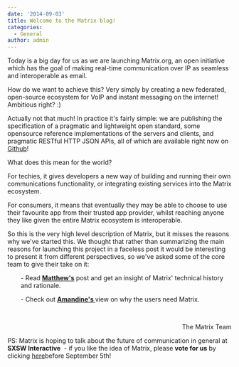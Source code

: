 ```yaml
---
date: '2014-09-03'
title: Welcome to the Matrix blog!
categories:
  - General
author: admin
---
```


Today is a big day for us as we are launching Matrix.org, an open initiative which has the goal of making real-time communication over IP as seamless and interoperable as email.

How do we want to achieve this? Very simply by creating a new federated, open-source ecosystem for VoIP and instant messaging on the internet! Ambitious right? :)

Actually not that much! In practice it's fairly simple: we are publishing the specification of a pragmatic and lightweight open standard, some opensource reference implementations of the servers and clients, and pragmatic RESTful HTTP JSON APIs, all of which are available right now on <a title="Github" href="http://github.com/matrix-org" target="_blank">Github</a>!

What does this mean for the world?

For techies, it gives developers a new way of building and running their own communications functionality, or integrating existing services into the Matrix ecosystem.

For consumers, it means that eventually they may be able to choose to use their favourite app from their trusted app provider, whilst reaching anyone they like given the entire Matrix ecosystem is interoperable.

So this is the very high level description of Matrix, but it misses the reasons why we've started this. We thought that rather than summarizing the main reasons for launching this project in a faceless post it would be interesting to present it from different perspectives, so we've asked some of the core team to give their take on it:
<p style="padding-left: 30px;">- Read <strong><a href="http://matrix.org/blog/?p=62">Matthew's</a></strong> post and get an insight of Matrix' technical history and rationale.</p>
<p style="padding-left: 30px;">- Check out <strong><a title="Why Matrix?" href="http://matrix.org/blog/?p=12">Amandine's </a></strong>view on why the users need Matrix.</p>
&nbsp;
<p style="text-align: right;">The Matrix Team</p>
PS: Matrix is hoping to talk about the future of communication in general at <b>SXSW Interactive</b>  - if you like the idea of Matrix, please <strong>vote for us</strong> by clicking <a href="http://panelpicker.sxsw.com/vote/37949">here</a>before September 5th!
